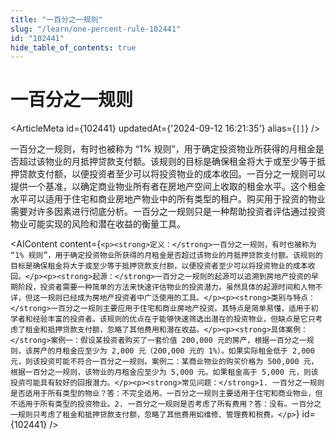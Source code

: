 ```yaml
---
title: "一百分之一规则"
slug: "/learn/one-percent-rule-102441"
id: "102441"
hide_table_of_contents: true
---
```



# 一百分之一规则

<ArticleMeta id={102441} updatedAt={'2024-09-12 16:21:35'} alias={`[]`} />
<div className='border-solid border-b border-t-0 my-4 border-[var(--ifm-color-gray-300)]' />

一百分之一规则，有时也被称为 “1% 规则”，用于确定投资物业所获得的月租金是否超过该物业的月抵押贷款支付额。该规则的目标是确保租金将大于或至少等于抵押贷款支付额，以便投资者至少可以将投资物业的成本收回。一百分之一规则可以提供一个基准，以确定商业物业所有者在房地产空间上收取的租金水平。这个租金水平可以适用于住宅和商业房地产物业中的所有类型的租户。购买用于投资的物业需要对许多因素进行彻底分析。一百分之一规则只是一种帮助投资者评估通过投资物业可能实现的风险和潜在收益的衡量工具。

<AIContent content={`<p><strong>定义：</strong>一百分之一规则，有时也被称为 “1% 规则”，用于确定投资物业所获得的月租金是否超过该物业的月抵押贷款支付额。该规则的目标是确保租金将大于或至少等于抵押贷款支付额，以便投资者至少可以将投资物业的成本收回。</p><p><strong>起源：</strong>一百分之一规则的起源可以追溯到房地产投资的早期阶段，投资者需要一种简单的方法来快速评估物业的投资潜力。虽然具体的起源时间和人物不详，但这一规则已经成为房地产投资者中广泛使用的工具。</p><p><strong>类别与特点：</strong>一百分之一规则主要应用于住宅和商业房地产投资。其特点是简单易懂，适用于初学者和经验丰富的投资者。该规则的优点在于能够快速筛选出潜在的投资物业，但缺点是它只考虑了租金和抵押贷款支付额，忽略了其他费用和潜在收益。</p><p><strong>具体案例：</strong>案例一：假设某投资者购买了一套价值 200,000 元的房产，根据一百分之一规则，该房产的月租金应至少为 2,000 元（200,000 元的 1%）。如果实际租金低于 2,000 元，则该投资可能不符合一百分之一规则。案例二：某商业物业的购买价格为 500,000 元，根据一百分之一规则，该物业的月租金应至少为 5,000 元。如果租金高于 5,000 元，则该投资可能具有较好的回报潜力。</p><p><strong>常见问题：</strong>1. 一百分之一规则是否适用于所有类型的物业？答：不完全适用。一百分之一规则主要适用于住宅和商业物业，但不适用于所有类型的投资物业。2. 一百分之一规则是否考虑了所有费用？答：没有。一百分之一规则只考虑了租金和抵押贷款支付额，忽略了其他费用如维修、管理费和税费。</p>`} id={102441} />

